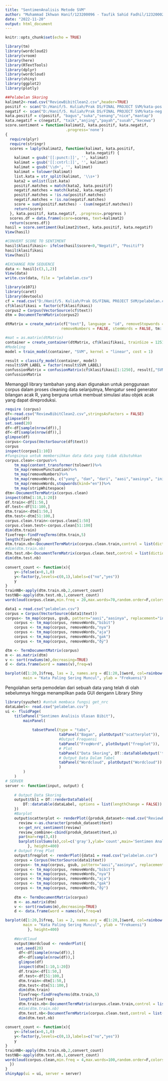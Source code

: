 ---
title: "SentimenAnalisis Metode SVM"
author: "Muhammad Ikhwan Hanif/123200096 - Taufik Sahid Fadhil/123200028"
date: "2022-11-20"
output: html_document
---

```{r setup, include=FALSE}
knitr::opts_chunk$set(echo = TRUE)
```

```{r}
library(tm)
library(wordcloud2)
library(vroom)
library(here)
library(RTextTools)
library(dplyr)
library(wordcloud)
library(shiny)
library(ggplot2)
library(plotly)
```

```{r skoring}
##Pelabelan Skoring
kalimat2<-read.csv("ReviewBibitClean2.csv",header=TRUE)
positif <- scan("D:/Hanif/5. Kuliah/Prak DS/FINAL PROJECT SVM/kata-pos.txt",what="character",comment.char=";")
negatif <- scan("D:/Hanif/5. Kuliah/Prak DS/FINAL PROJECT SVM/kata-neg.txt",what="character ",comment.char=";")
kata.positif = c(positif, "bagus","suka","senang","nice","mantap")
kata.negatif = c(negatif, "taik","anjing","payah","susah","kecewa")
score.sentiment = function(kalimat2, kata.positif, kata.negatif,
                           .progress='none')
{
  require(plyr)
  require(stringr)
  scores = laply(kalimat2, function(kalimat, kata.positif,
                                    kata.negatif) {
    kalimat = gsub('[[:punct:]]', '', kalimat)
    kalimat = gsub('[[:cntrl:]]', '', kalimat)
    kalimat = gsub('\\d+', '', kalimat)
    kalimat = tolower(kalimat)
    list.kata = str_split(kalimat, '\\s+')
    kata2 = unlist(list.kata)
    positif.matches = match(kata2, kata.positif)
    negatif.matches = match(kata2, kata.negatif)
    positif.matches = !is.na(positif.matches)
    negatif.matches = !is.na(negatif.matches)
    score = sum(positif.matches) - (sum(negatif.matches))
    return(score)
  }, kata.positif, kata.negatif, .progress=.progress )
  scores.df = data.frame(score=scores, text=kalimat2)
  return(scores.df)}
hasil = score.sentiment(kalimat2$text, kata.positif, kata.negatif)
View(hasil)

#CONVERT SCORE TO SENTIMENT
hasil$klasifikasi<- ifelse(hasil$score<0,"Negatif", "Positif")
hasil$klasifikasi
View(hasil)

#EXCHANGE ROW SEQUENCE
data <- hasil[c(3,1,2)]
View(data)
write.csv(data, file = "pelabelan.csv")

```

```{r SVM}
library(e1071)
library(caret)
library(devtools)
cf = read.csv("D:/Hanif/5. Kuliah/Prak DS/FINAL PROJECT SVM/pelabelan.csv")
cf$klasifikasi = factor(cf$klasifikasi)
corpus2 = Corpus(VectorSource(cf$text))
dtm = DocumentTermMatrix(corpus2)

dtMatrix = create_matrix(cf["text"], language = "id", removeStopwords = FALSE,
                         removeNumbers = FALSE, stemWords = FALSE, tm::weightTfIdf)

#mat = as.matrix(dtMatrix)
container = create_container(dtMatrix, cf$klasifikasi, trainSize = 1251:2500, testSize = 1:1250, virgin = FALSE)
#Modeling
model = train_model(container, "SVM", kernel = "linear", cost = 1)

result = classify_model(container, model)
result$SVM_LABEL = factor(result$SVM_LABEL)
confussionMatrix = confusionMatrix(cf$klasifikasi[1:1250], result[,"SVM_LABEL"])
confussionMatrix
```

Memanggil library tambahan yang akan digunakan untuk penggunaan corpus dalam proses cleaning data selanjutnya, Mengatur seed generator bilangan acak R, yang berguna untuk membuat simulasi atau objek acak yang dapat direproduksi.

```{r}
require (corpus)
df<-read.csv("ReviewBibitClean2.csv",stringsAsFactors = FALSE)
glimpse(df)
set.seed(20)
df<-df[sample(nrow(df)),]
df<-df[sample(nrow(df)),]
glimpse(df)
corpus<-Corpus(VectorSource(df$text))
corpus
inspect(corpus[1:10])
#fungsinya untuk membersihkan data data yang tidak dibutuhkan 
corpus.clean<-corpus%>%
    tm_map(content_transformer(tolower))%>%
    tm_map(removePunctuation)%>%
    tm_map(removeNumbers)%>%
    tm_map(removeWords, c("yang", "dan", "dari", "aasi","aasinya", "ini", "kita", "untuk" ,"nya","bibit","ðÿ"))%>%
    tm_map(removeWords,stopwords(kind="en"))%>%
    tm_map(stripWhitespace)
dtm<-DocumentTermMatrix(corpus.clean)
inspect(dtm[1:10,1:20])
df.train<-df[1:50,]
df.test<-df[51:100,]                                            
dtm.train<-dtm[1:50,]
dtm.test<-dtm[51:100,]
corpus.clean.train<-corpus.clean[1:50]
corpus.clean.test<-corpus.clean[51:100]
dim(dtm.train)
fivefreq<-findFreqTerms(dtm.train,5)
length(fivefreq)
dtm.train.nb<-DocumentTermMatrix(corpus.clean.train,control = list(dictionary=fivefreq))
#dim(dtm.train.nb)
dtm.test.nb<-DocumentTermMatrix(corpus.clean.test,control = list(dictionary=fivefreq))
dim(dtm.test.nb)
 
convert_count <- function(x){
    y<-ifelse(x>0,1,0)
    y<-factor(y,levels=c(0,1),labels=c("no","yes"))
    y
}
trainNB<-apply(dtm.train.nb,2,convert_count)
testNB<-apply(dtm.test.nb,1,convert_count)
wordcloud(corpus.clean,min.freq = 20,max.words=70,random.order=F,colors=brewer.pal(8,"Dark2"))

```

```{r freq}
data1 = read.csv("pelabelan.csv")
corpus = Corpus(VectorSource(data1$text))
corpus<- tm_map(corpus, gsub, pattern="aasi","aasinya", replacement="investasi")
    corpus <- tm_map(corpus, removeWords,"bibit")
    corpus <- tm_map(corpus, removeWords,"nya")
    corpus <- tm_map(corpus, removeWords,"aja")
    corpus <- tm_map(corpus, removeWords,"gak")
    corpus <- tm_map(corpus, removeWords,"ðÿ")

dtm <- TermDocumentMatrix(corpus)
m <- as.matrix(dtm)
v <- sort(rowSums(m),decreasing=TRUE)
d <- data.frame(word = names(v),freq=v)

barplot(d[1:20,]$freq, las = 2, names.arg = d[1:20,]$word, col=rainbow(5),
        main = "Kata Paling Sering Muncul", ylab = "Frekuensi")
```

Pengolahan serta pemodelan dari sebuah data yang telah di olah sebelumnya hingga menampilkan pada GUI dengann Library Shiny

```{r UI dengan Shiny}
library(syuzhet) #untuk membaca fungsi get_nrc
dataLabel<- read.csv("pelabelan.csv")
ui <- fluidPage(
    titlePanel("Sentimen Analisis Ulasan Bibit"),
        mainPanel(
            
            tabsetPanel(type = "tabs",
                        tabPanel("Bagan", plotOutput("scatterplot")),
                        #Output Frequensi
                        tabPanel("FreqWord", plotOutput("freqplot")), 
                        # Plot
                        tabPanel("Data Skoring", DT::dataTableOutput('tbl1')),
                        # Output Data Dalam Tabel
                        tabPanel("Wordcloud", plotOutput("Wordcloud"))
                        )
        )
    )
# SERVER 
server <- function(input, output) {
    
    # Output Data Skoring 
    output$tbl1 = DT::renderDataTable({
        DT::datatable(dataLabel, options = list(lengthChange = FALSE))
    })
    #Barplot
    output$scatterplot <- renderPlot({produk_dataset<-read.csv("ReviewBibitClean2.csv",stringsAsFactors = FALSE)
      review <-as.character(produk_dataset$text)
      s<-get_nrc_sentiment(review)
      review_combine<-cbind(produk_dataset$text,s)
      par(mar=rep(3,4))
      barplot(colSums(s),col=c('gray'),ylab='count',main='Sentimen Analisis Ulasan Bibit')
          }, height=400)
    # Output Freq Plot
    output$freqplot <- renderPlot({data1 = read.csv("pelabelan.csv")
    corpus = Corpus(VectorSource(data1$text))
    corpus<- tm_map(corpus, gsub, pattern="aasi","aasinya", replacement="investasi")
    corpus <- tm_map(corpus, removeWords,"bibit")
    corpus <- tm_map(corpus, removeWords,"nya")
    corpus <- tm_map(corpus, removeWords,"aja")
    corpus <- tm_map(corpus, removeWords,"gak")
    corpus <- tm_map(corpus, removeWords,"ðÿ")
    
    dtm <- TermDocumentMatrix(corpus)
    m <- as.matrix(dtm)
    v <- sort(rowSums(m),decreasing=TRUE)
    d <- data.frame(word = names(v),freq=v)

barplot(d[1:20,]$freq, las = 2, names.arg = d[1:20,]$word, col=rainbow(5),
        main = "Kata Paling Sering Muncul", ylab = "Frekuensi")
          }, height=400)
    
    #WordCloud
    output$Wordcloud <- renderPlot({
     set.seed(20)
      df<-df[sample(nrow(df)),]
      df<-df[sample(nrow(df)),]
      glimpse(df)
      inspect(dtm[1:10,1:20])
      df.train<-df[1:50,]
      df.test<-df[51:100,]
      dtm.train<-dtm[1:50,]
      dtm.test<-dtm[51:100,]
      dim(dtm.train)
      fivefreq<-findFreqTerms(dtm.train,5)
      length(fivefreq)
      dtm.train.nb<-DocumentTermMatrix(corpus.clean.train,control = list(dictionary=fivefreq))
      #dim(dtm.train.nb)
      dtm.test.nb<-DocumentTermMatrix(corpus.clean.test,control = list(dictionary=fivefreq))
      dim(dtm.test.nb)
 
convert_count <- function(x){
    y<-ifelse(x>0,1,0)
    y<-factor(y,levels=c(0,1),labels=c("no","yes"))
    y
}
trainNB<-apply(dtm.train.nb,2,convert_count)
testNB<-apply(dtm.test.nb,1,convert_count)
wordcloud(corpus.clean,min.freq = 4,max.words=100,random.order=F,colors=brewer.pal(8,"Dark2"))
  })
}
shinyApp(ui = ui, server = server)
```
